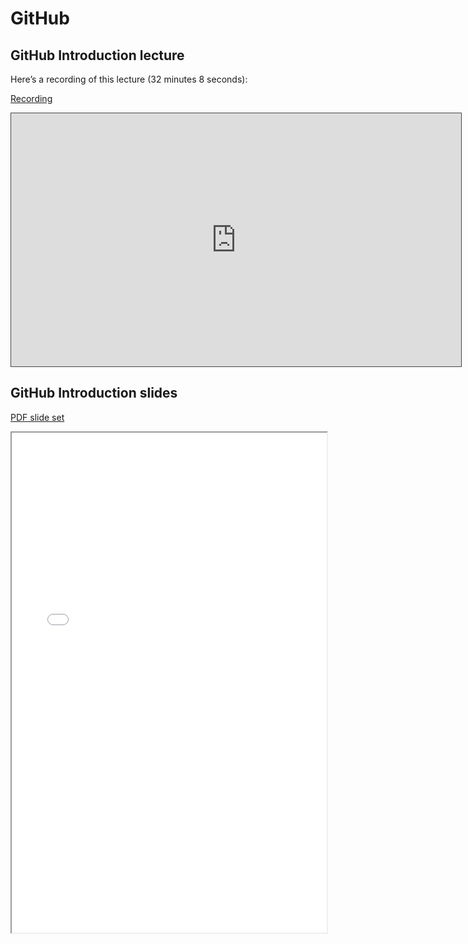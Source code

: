 # GitHub

## GitHub Introduction lecture

Here's a recording of this lecture (32 minutes 8 seconds):

[Recording](https://pitt.hosted.panopto.com/Panopto/Pages/Viewer.aspx?id=e274c96f-1906-4955-9a8d-b06600f51f49){.external target="_blank"}

<iframe credentialless src="https://pitt.hosted.panopto.com/Panopto/Pages/Embed.aspx?id=e274c96f-1906-4955-9a8d-b06600f51f49&autoplay=false&offerviewer=true&showtitle=true&showbrand=true&captions=true&interactivity=all" height="405" width="720" style="border: 1px solid #464646;" allowfullscreen allow="autoplay"></iframe>

## GitHub Introduction slides

[PDF slide set](pdfs/GitHubIntro.pdf){target="_blank"}

 <iframe width="100%" height="800" src="pdfs/GitHubIntro.pdf">

